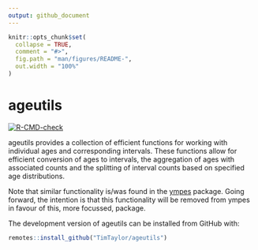 ```yaml
---
output: github_document
---
```


<!-- README.md is generated from README.Rmd. Please edit that file -->

```r
knitr::opts_chunk$set(
  collapse = TRUE,
  comment = "#>",
  fig.path = "man/figures/README-",
  out.width = "100%"
)
```

# ageutils

<!-- badges: start -->
[![R-CMD-check](https://github.com/TimTaylor/ageutils/actions/workflows/R-CMD-check.yaml/badge.svg)](https://github.com/TimTaylor/ageutils/actions/workflows/R-CMD-check.yaml)
<!-- badges: end -->

ageutils provides a collection of efficient functions for working with
individual ages and corresponding intervals. These functions allow for efficient
conversion of ages to intervals, the aggregation of ages with associated counts
and the splitting of interval counts based on specified age distributions.

Note that similar functionality is/was found in the
[ympes](https://cran.r-project.org/package=ympes) package. Going forward, the
intention is that this functionality will be removed from ympes in favour of
this, more focussed, package.

::: {.pkgdown-devel}
The development version of ageutils can be installed from GitHub with:
```r
remotes::install_github("TimTaylor/ageutils")
```
:::
